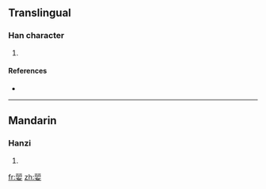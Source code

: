 ==Translingual==

===Han character===
{{Han char|rn=38|rad=女|as=08|sn=11|four=|canj=一一月月女 (MMBBV)}}

# {{defn|Han|sort=女08}}

====References====
* {{Han ref|kx=0265.260|dkj=06444|dj=0532.220|hdz=21056.130|uh=5A6F|ud=23151}}

----

==Mandarin==

===Hanzi===
{{cmn-hanzi|pin=[[lì]] ([[li4]])|wg=li<sup>4</sup>}}

# {{defn|Mandarin|sort=女08}}

[[fr:婯]]
[[zh:婯]]